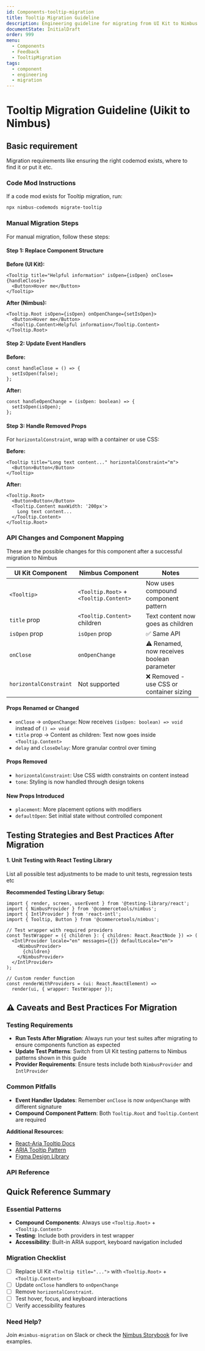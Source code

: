```yaml
---
id: Components-tooltip-migration
title: Tooltip Migration Guideline
description: Engineering guideline for migrating from UI Kit to Nimbus Tooltip component
documentState: InitialDraft
order: 999
menu:
  - Components
  - Feedback
  - TooltipMigration
tags:
  - component
  - engineering
  - migration
---
```


# Tooltip Migration Guideline (Uikit to Nimbus)

## Basic requirement

Migration requirements like ensuring the right codemod exists, where to find it or put it etc. 


### Code Mod Instructions

If a code mod exists for Tooltip migration, run:

```bash
npx nimbus-codemods migrate-tooltip
```

### Manual Migration Steps

For manual migration, follow these steps:

#### Step 1: Replace Component Structure
**Before (UI Kit):**
```tsx
<Tooltip title="Helpful information" isOpen={isOpen} onClose={handleClose}>
  <Button>Hover me</Button>
</Tooltip>
```

**After (Nimbus):**
```tsx
<Tooltip.Root isOpen={isOpen} onOpenChange={setIsOpen}>
  <Button>Hover me</Button>
  <Tooltip.Content>Helpful information</Tooltip.Content>
</Tooltip.Root>
```

#### Step 2: Update Event Handlers
**Before:**
```tsx
const handleClose = () => {
  setIsOpen(false);
};
```

**After:**
```tsx
const handleOpenChange = (isOpen: boolean) => {
  setIsOpen(isOpen);
};
```

#### Step 3: Handle Removed Props
For `horizontalConstraint`, wrap with a container or use CSS:

**Before:**
```tsx
<Tooltip title="Long text content..." horizontalConstraint="m">
  <Button>Button</Button>
</Tooltip>
```

**After:**
```tsx
<Tooltip.Root>
  <Button>Button</Button>
  <Tooltip.Content maxWidth: '200px'>
    Long text content...
  </Tooltip.Content>
</Tooltip.Root>
```

### API Changes and Component Mapping

These are the possible changes for this component after a successful migration to Nimbus

| UI Kit Component | Nimbus Component | Notes |
|------------------|------------------|-------|
| `<Tooltip>` | `<Tooltip.Root>` + `<Tooltip.Content>` | Now uses compound component pattern |
| `title` prop | `<Tooltip.Content>` children | Text content now goes as children |
| `isOpen` prop | `isOpen` prop | ✅ Same API |
| `onClose` | `onOpenChange` | ⚠️ Renamed, now receives boolean parameter |
| `horizontalConstraint` | Not supported | ❌ Removed - use CSS or container sizing |

#### Props Renamed or Changed
- `onClose` → `onOpenChange`: Now receives `(isOpen: boolean) => void` instead of `() => void`
- `title` prop → Content as children: Text now goes inside `<Tooltip.Content>`
- `delay` and `closeDelay`: More granular control over timing

#### Props Removed
- `horizontalConstraint`: Use CSS width constraints on content instead
- `tone`: Styling is now handled through design tokens

#### New Props Introduced
- `placement`: More placement options with modifiers
- `defaultOpen`: Set initial state without controlled component


## Testing Strategies and Best Practices After Migration

#### 1. Unit Testing with React Testing Library

List all possible test adjustments to be made to unit tests, regression tests etc

**Recommended Testing Library Setup:**
```tsx
import { render, screen, userEvent } from '@testing-library/react';
import { NimbusProvider } from '@commercetools/nimbus';
import { IntlProvider } from 'react-intl';
import { Tooltip, Button } from '@commercetools/nimbus';

// Test wrapper with required providers
const TestWrapper = ({ children }: { children: React.ReactNode }) => (
  <IntlProvider locale="en" messages={{}} defaultLocale="en">
    <NimbusProvider>
      {children}
    </NimbusProvider>
  </IntlProvider>
);

// Custom render function
const renderWithProviders = (ui: React.ReactElement) => 
  render(ui, { wrapper: TestWrapper });
```

## ⚠️ Caveats and Best Practices For Migration

### Testing Requirements
- **Run Tests After Migration**: Always run your test suites after migrating to ensure components function as expected
- **Update Test Patterns**: Switch from UI Kit testing patterns to Nimbus patterns shown in this guide
- **Provider Requirements**: Ensure tests include both `NimbusProvider` and `IntlProvider`

### Common Pitfalls
- **Event Handler Updates**: Remember `onClose` is now `onOpenChange` with different signature
- **Compound Component Pattern**: Both `Tooltip.Root` and `Tooltip.Content` are required


**Additional Resources:**
- [React-Aria Tooltip Docs](https://react-spectrum.adobe.com/react-aria/Tooltip.html#tooltip)
- [ARIA Tooltip Pattern](https://www.w3.org/WAI/ARIA/apg/patterns/tooltip/)
- [Figma Design Library](https://www.figma.com/design/gHbAJGfcrCv7f2bgzUQgHq/NIMBUS-Guidelines?node-id=1695-45519&m)

### API Reference

<PropsTable id="Tooltip" />

## Quick Reference Summary

### Essential Patterns
- **Compound Components**: Always use `<Tooltip.Root>` + `<Tooltip.Content>`
- **Testing**: Include both providers in test wrapper
- **Accessibility**: Built-in ARIA support, keyboard navigation included

### Migration Checklist
- [ ] Replace UI Kit `<Tooltip title="...">` with `<Tooltip.Root>` + `<Tooltip.Content>`
- [ ] Update `onClose` handlers to `onOpenChange`
- [ ] Remove `horizontalConstraint`.
- [ ] Test hover, focus, and keyboard interactions
- [ ] Verify accessibility features

### Need Help?
Join `#nimbus-migration` on Slack or check the [Nimbus Storybook](https://nimbus.commercetools.com/?path=/story/components-tooltip) for live examples.

